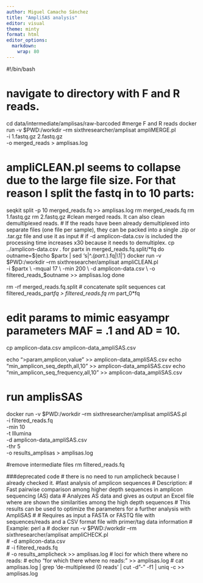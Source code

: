 ```yaml
---
author: Miguel Camacho Sánchez
title: "AmpliSAS analysis"
editor: visual
theme: minty
format: html
editor_options: 
  markdown: 
    wrap: 80
---
```

#!/bin/bash

# navigate to directory with F and R reads.
cd data/intermediate/amplisas/raw-barcoded
#merge F and R reads
docker run -v $PWD:/workdir --rm sixthresearcher/amplisat ampliMERGE.pl \
    -i 1.fastq.gz 2.fastq.gz \
    -o merged_reads > amplisas.log

# ampliCLEAN.pl seems to collapse due to the large file size. For that reason I split the fastq in to 10 parts:
seqkit split -p 10 merged_reads.fq >> amplisas.log
rm merged_reads.fq
rm 1.fastq.gz
rm 2.fastq.gz
#clean merged reads. It can also clean demultiplexed reads.
# If the reads have been already demultiplexed into separate files (one file per sample), they can be packed into a single .zip or .tar.gz file and use it as input
# if -d amplicon-data.csv  is included the processing time increases x30 because it needs to demultiplex.
cp ../amplicon-data.csv .
for partx in merged_reads.fq.split/*fq
do
  outname=$(echo $partx | sed 's|^.*\(part.*\).fq|\1|')
  docker run -v $PWD:/workdir --rm sixthresearcher/amplisat ampliCLEAN.pl \
      -i $partx \
      -mqual 17 \
      -min 200 \
      -d amplicon-data.csv \
      -o filtered_reads_$outname >> amplisas.log
done

rm -rf merged_reads.fq.split
# concatenate split sequences
cat filtered_reads_part*fq > filtered_reads.fq
rm *part_0*fq

# edit params to mimic easyampr parameters MAF = .1 and AD = 10.
cp amplicon-data.csv amplicon-data_ampliSAS.csv

echo ">param,amplicon,value" >> amplicon-data_ampliSAS.csv
echo "min_amplicon_seq_depth,all,10" >> amplicon-data_ampliSAS.csv
echo "min_amplicon_seq_frequency,all,10" >> amplicon-data_ampliSAS.csv

# run amplisSAS
docker run -v $PWD:/workdir --rm sixthresearcher/amplisat ampliSAS.pl \
-i filtered_reads.fq \
-min 10 \
-t Illumina \
-d amplicon-data_ampliSAS.csv \
-thr 5 \
-o results_amplisas > amplisas.log

#remove intermediate files
rm filtered_reads.fq

###deprecated code
# there is no need to run amplicheck because I already checked it.
#fast analysis of amplicon sequences
# Description:
#   Fast pairwise comparison among higher depth sequences in amplicon sequencing (AS) data
#   Analyzes AS data and gives as output an Excel file where are shown the similarities among the high depth sequences
#   This results can be used to optimize the parameters for a further analysis with AmpliSAS
#
# Requires as input a FASTA or FASTQ file with sequences/reads and a CSV format file with primer/tag data information
# Example: perl a
# docker run -v $PWD:/workdir --rm sixthresearcher/amplisat ampliCHECK.pl \
#     -d amplicon-data.csv \
#     -i filtered_reads.fq \
#     -o results_amplicheck >> amplisas.log
# loci for which there where no reads:
# echo "\n\nloci for which there where no reads:" >> amplisas.log
# cat amplisas.log | grep 'de-multiplexed (0 reads' | cut -d"-" -f1 | uniq -c >> amplisas.log
